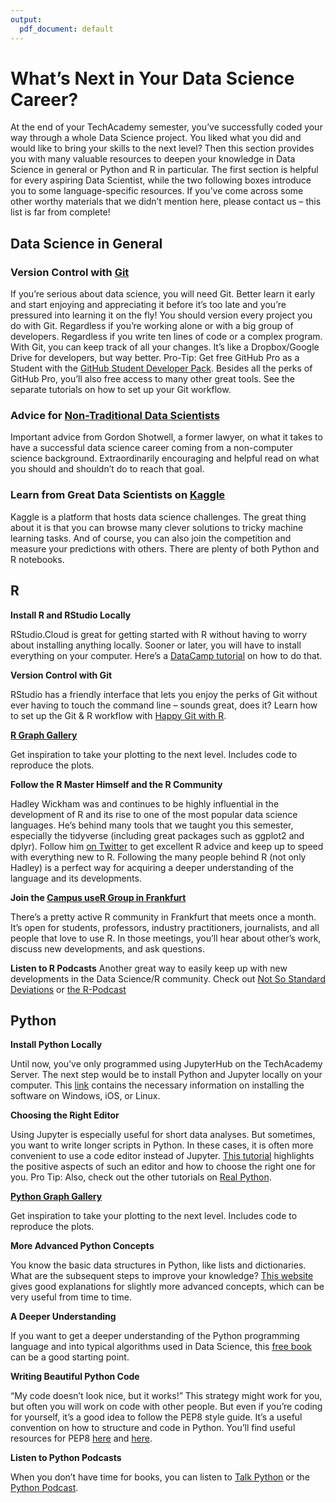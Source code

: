 ```yaml
---
output:
  pdf_document: default
---
```

\newpage
  


# What's Next in Your Data Science Career?

At the end of your TechAcademy semester, you've successfully coded your way through a whole Data Science project. You liked what you did and would like to bring your skills to the next level? Then this section provides you with many valuable resources to deepen your knowledge in Data Science in general or Python and R in particular. The first section is helpful for every aspiring Data Scientist, while the two following boxes introduce you to some language-specific resources. If you’ve come across some other worthy materials that we didn’t mention here, please contact us -- this list is far from complete! 

## Data Science in General

### Version Control with [Git](https://github.com/) {.unlisted .unnumbered}

If you’re serious about data science, you will need Git. Better learn it early and start enjoying and appreciating it before it’s too late and you’re pressured into learning it on the fly! You should version every project you do with Git. Regardless if you’re working alone or with a big group of developers. Regardless if you write ten lines of code or a complex program. With Git, you can keep track of all your changes. It’s like a Dropbox/Google Drive for developers, but way better. Pro-Tip: Get free GitHub Pro as a Student with the [GitHub Student Developer Pack](https://education.github.com/pack). Besides all the perks of GitHub Pro, you’ll also free access to many other great tools. See the separate tutorials on how to set up your Git workflow.

### Advice for [Non-Traditional Data Scientists](https://blog.shotwell.ca/posts/learning_data_science/) {.unlisted .unnumbered}

Important advice from Gordon Shotwell, a former lawyer, on what it takes to have a successful data science career coming from a non-computer science background. Extraordinarily encouraging and helpful read on what you should and shouldn’t do to reach that goal.


### Learn from Great Data Scientists on [Kaggle](https://www.kaggle.com/) {.unlisted .unnumbered}

Kaggle is a platform that hosts data science challenges. The great thing about it is that you can browse many clever solutions to tricky machine learning tasks. And of course, you can also join the competition and measure your predictions with others. There are plenty of both Python and R notebooks.

## R

:::: {.tips .r data-latex="r"}
 

**Install R and RStudio Locally**

RStudio.Cloud is great for getting started with R without having to worry about installing anything locally. Sooner or later, you will have to install everything on your computer. Here’s a [DataCamp tutorial](https://www.datacamp.com/community/tutorials/installing-R-windows-mac-ubuntu) on how to do that.


**Version Control with Git**

RStudio has a friendly interface that lets you enjoy the perks of Git without ever having to touch the command line – sounds great, does it? Learn how to set up the Git & R workflow with [Happy Git with R](https://happygitwithr.com/).

**[R Graph Gallery](https://www.r-graph-gallery.com/)**

Get inspiration to take your plotting to the next level. Includes code to reproduce the plots.

**Follow the R Master Himself and the R Community**

Hadley Wickham was and continues to be highly influential in the development of R and its rise to one of the most popular data science languages. He’s behind many tools that we taught you this semester, especially the tidyverse (including great packages such as ggplot2 and dplyr). Follow him [on Twitter](https://twitter.com/hadleywickham) to get excellent R advice and keep up to speed with everything new to R. Following the many people behind R (not only Hadley) is a perfect way for acquiring a deeper understanding of the language and its developments.

**Join the [Campus useR Group in Frankfurt](https://www.meetup.com/r-frankfurt/)**

There’s a pretty active R community in Frankfurt that meets once a month. It’s open for students, professors, industry practitioners, journalists, and all people that love to use R. In those meetings, you’ll hear about other’s work, discuss new developments, and ask questions.


**Listen to R Podcasts**
Another great way to easily keep up with new developments in the Data Science/R community. Check out
[Not So Standard Deviations](http://nssdeviations.com/) or [the R-Podcast](https://r-podcast.org/)

::::

## Python

:::: {.tipsp .python data-latex="p"}


**Install Python Locally**

Until now, you’ve only programmed using JupyterHub on the TechAcademy Server. The next step would be to install Python and Jupyter locally on your computer. This [link](https://docs.anaconda.com/anaconda/install/) contains the necessary information on installing the software on Windows, iOS, or Linux.


**Choosing the Right Editor**

Using Jupyter is especially useful for short data analyses. But sometimes, you want to write longer scripts in Python. In these cases, it is often more convenient to use a code editor instead of Jupyter. [This tutorial](https://realpython.com/learning-paths/perfect-your-python-development-setup/) highlights the positive aspects of such an editor and how to choose the right one for you. Pro Tip: Also, check out the other tutorials on [Real Python](https://realpython.com/). 


**[Python Graph Gallery](https://python-graph-gallery.com/)**

Get inspiration to take your plotting to the next level. Includes code to reproduce the plots.


**More Advanced Python Concepts**

You know the basic data structures in Python, like lists and dictionaries. What are the subsequent steps to improve your knowledge? [This website](https://book.pythontips.com/en/latest/index.html) gives good explanations for slightly more advanced concepts, which can be very useful from time to time.


**A Deeper Understanding**

If you want to get a deeper understanding of the Python programming language and into typical algorithms used in Data Science, this [free book](https://github.com/ab-anand/py-books/blob/master/Data%20Science%20from%20Scratch-%20First%20Principles%20with%20Python.pdf) can be a good starting point.

**Writing Beautiful Python Code**

“My code doesn’t look nice, but it works!”
This strategy might work for you, but often you will work on code with other people. But even if you’re coding for yourself, it’s a good idea to follow the PEP8 style guide. It’s a useful convention on how to structure and code in Python. You'll find useful resources for PEP8 [here](https://realpython.com/python-pep8/) and [here](https://www.python.org/dev/peps/pep-0020/#id2).

**Listen to Python Podcasts**

When you don’t have time for books, you can listen to [Talk Python](https://talkpython.fm/home) or the [Python Podcast](https://www.pythonpodcast.com).


::::